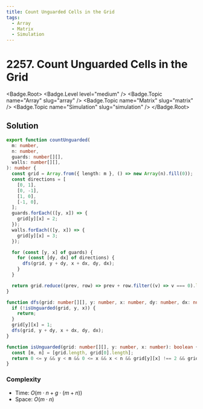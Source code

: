 ```yaml
---
title: Count Unguarded Cells in the Grid
tags:
  - Array
  - Matrix
  - Simulation
---
```


# 2257. Count Unguarded Cells in the Grid

<Badge.Root>
  <Badge.Level level="medium" />
  <Badge.Topic name="Array" slug="array" />
  <Badge.Topic name="Matrix" slug="matrix" />
  <Badge.Topic name="Simulation" slug="simulation" />
</Badge.Root>

## Solution

```typescript filename="solution.ts" copy
export function countUnguarded(
  m: number,
  n: number,
  guards: number[][],
  walls: number[][],
): number {
  const grid = Array.from({ length: m }, () => new Array(n).fill(0));
  const directions = [
    [0, 1],
    [0, -1],
    [1, 0],
    [-1, 0],
  ];
  guards.forEach(([y, x]) => {
    grid[y][x] = 2;
  });
  walls.forEach(([y, x]) => {
    grid[y][x] = 3;
  });

  for (const [y, x] of guards) {
    for (const [dy, dx] of directions) {
      dfs(grid, y + dy, x + dx, dy, dx);
    }
  }

  return grid.reduce((prev, row) => prev + row.filter((v) => v === 0).length, 0);
}

function dfs(grid: number[][], y: number, x: number, dy: number, dx: number): void {
  if (!isUnguarded(grid, y, x)) {
    return;
  }
  grid[y][x] = 1;
  dfs(grid, y + dy, x + dx, dy, dx);
}

function isUnguarded(grid: number[][], y: number, x: number): boolean {
  const [m, n] = [grid.length, grid[0].length];
  return 0 <= y && y < m && 0 <= x && x < n && grid[y][x] !== 2 && grid[y][x] !== 3;
}
```

### Complexity

- Time: $O(m \cdot n + g \cdot (m + n))$
- Space: $O(m \cdot n)$

<ProblemLink
  codingSite="leetcode"
  href="https://leetcode.com/problems/count-unguarded-cells-in-the-grid"
  title="Count Unguarded Cells in the Grid"
/>
